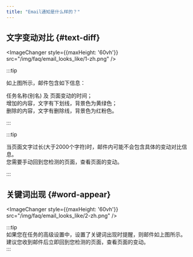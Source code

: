 ---
title: "Email通知是什么样的？"
---


## 文字变动对比 {#text-diff}

<ImageChanger style={{maxHeight: '60vh'}} src="/img/faq/email_looks_like/1-zh.png" />

:::tip  

如上图所示，邮件包含如下信息：  

任务名称(别名) 及 页面变动的时间；  
增加的内容，文字有下划线，背景色为黄绿色；  
删除的内容，文字有删除线，背景色为红粉色。  

:::

:::tip  

当页面文字过长(大于2000个字符)时，邮件内可能不会包含具体的变动对比信息。  
您需要手动回到您检测的页面，查看页面的变动。  

:::

## 关键词出现 {#word-appear}  
<ImageChanger style={{maxHeight: '60vh'}} src="/img/faq/email_looks_like/2-zh.png" />  

:::tip  
如果您在任务的高级设置中，设置了关键词出现时提醒，则邮件如上图所示。  
建议您收到邮件后立即回到您检测的页面，查看页面的变动。  
:::



